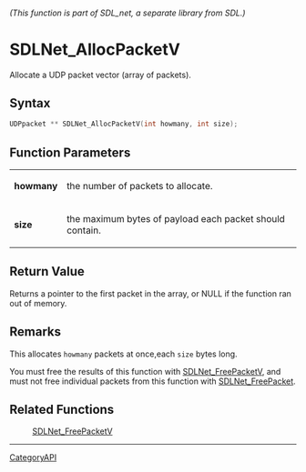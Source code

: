 ====== (This function is part of SDL_net, a separate library from SDL.) ======
= SDLNet_AllocPacketV =

Allocate a UDP packet vector (array of packets).

== Syntax ==

<syntaxhighlight lang='c'>
UDPpacket ** SDLNet_AllocPacketV(int howmany, int size);
</syntaxhighlight>

== Function Parameters ==

{|
|'''howmany'''
|the number of packets to allocate.
|-
|'''size'''
|the maximum bytes of payload each packet should contain.
|}

== Return Value ==

Returns a pointer to the first packet in the array, or NULL if the function
ran out of memory.

== Remarks ==

This allocates <code>howmany</code> packets at once,each <code>size</code>
bytes long.

You must free the results of this function with [[SDLNet_FreePacketV]], and
must not free individual packets from this function with
[[SDLNet_FreePacket]].

== Related Functions ==

:[[SDLNet_FreePacketV]]

----
[[CategoryAPI]]


